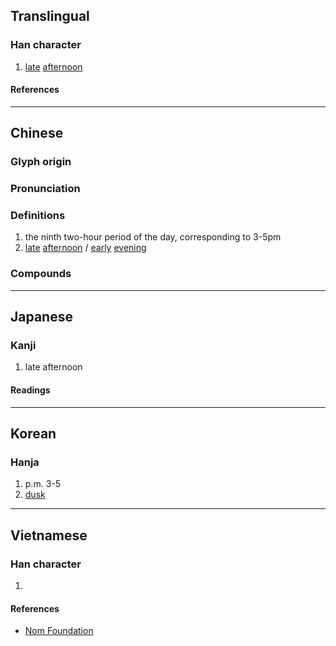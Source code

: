 {{character info/new}}
==Translingual==

===Han character===
{{Han char|rn=72|rad=日|as=07|sn=11|four=63027|canj=AIJB|ids=⿰日甫}}

# [[late]] [[afternoon]]

====References====
{{Han ref|kx=0496.020|dkj=13952|dj=0862.070|hdz=21511.040|uh=6661}}

----

==Chinese==
{{zh-forms}}

===Glyph origin===
{{Han etym}}
{{Han compound|日|甫|ls=psc|t1=sun|c1=s|c2=p}} 

===Pronunciation===
{{zh-pron
|m=bū
|c=bou1
|mc=y
|oc=y
|ma=
|md=buŏ
|cat=n
}}

===Definitions===
{{zh-hanzi}}

# the ninth two-hour period of the day, corresponding to 3-5pm
# [[late]] [[afternoon]] / [[early]] [[evening]]

===Compounds===
{{zh-der|三晡|日晡|晡食|晡時|晡夕|今晡日|暝晡|暗晡|今晡|今旦晡|昨暝晡|昨晡日|下晡:ē-po͘|參晡日|秋晡日|初晡日|唐晡囝|明旦晡}}

----

==Japanese==

===Kanji===
{{ja-kanji|grade=|rs=日07}}

# late afternoon

====Readings====
{{ja-readings
|on=ほ, ふ
|kun=ゆうがた
}}

----

==Korean==

===Hanja===
{{ko-hanja|포}}

# p.m. 3-5
# [[dusk]]

----

==Vietnamese==

===Han character===
{{vi-readings|rs=日07|reading=bô}}

# {{defn|lang=vi|sort=日07}}

====References====
* [http://nomfoundation.org/common/nom_details.php?codepoint=6661 Nom Foundation]